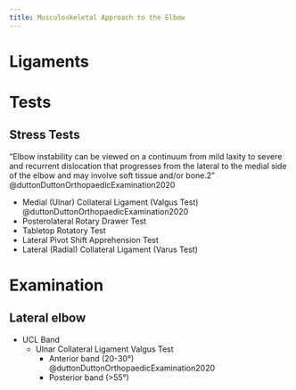 ```yaml
---
title: Musculoskeletal Approach to the Elbow
---
```




# Ligaments



# Tests

## Stress Tests

"Elbow instability can be viewed on a continuum from mild laxity to severe and recurrent dislocation that progresses from the lateral to the medial side of the elbow and may involve soft tissue and/or bone.2" @duttonDuttonOrthopaedicExamination2020 

- Medial (Ulnar) Collateral Ligament (Valgus Test) @duttonDuttonOrthopaedicExamination2020 
- Posterolateral Rotary Drawer Test
- Tabletop Rotatory Test
- Lateral Pivot Shift Apprehension Test
- Lateral (Radial) Collateral Ligament (Varus Test)

# Examination

## Lateral elbow

- UCL Band
    - Ulnar Collateral Ligament Valgus Test
        - Anterior band (20-30&deg;) @duttonDuttonOrthopaedicExamination2020 
        - Posterior band (>55&deg;)